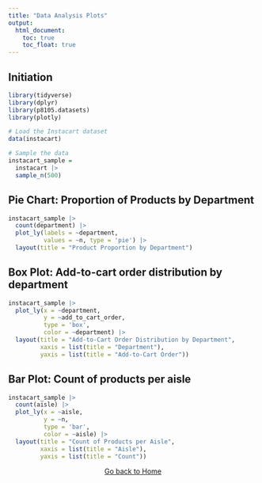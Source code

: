 ```yaml
---
title: "Data Analysis Plots"
output: 
  html_document:
    toc: true
    toc_float: true
---
```



## Initiation
```r
library(tidyverse)
library(dplyr)
library(p8105.datasets)
library(plotly)

# Load the Instacart dataset
data(instacart)

# Sample the data
instacart_sample = 
  instacart |>
  sample_n(500)

```


## Pie Chart: Proportion of Products by Department
```r

instacart_sample |>
  count(department) |>
  plot_ly(labels = ~department, 
          values = ~n, type = 'pie') |>
  layout(title = "Product Proportion by Department")

```

## Box Plot: Add-to-cart order distribution by department
```r

instacart_sample |>
  plot_ly(x = ~department, 
          y = ~add_to_cart_order, 
          type = 'box', 
          color = ~department) |>
  layout(title = "Add-to-Cart Order Distribution by Department",
         xaxis = list(title = "Department"),
         yaxis = list(title = "Add-to-Cart Order"))

```


## Bar Plot: Count of products per aisle
```r

instacart_sample |>
  count(aisle) |>
  plot_ly(x = ~aisle, 
          y = ~n, 
          type = 'bar', 
          color = ~aisle) |>
  layout(title = "Count of Products per Aisle", 
         xaxis = list(title = "Aisle"),
         yaxis = list(title = "Count"))
```




</div>

<p style="text-align: center;">
  <a href=" ">Go back to Home</a >
</p >